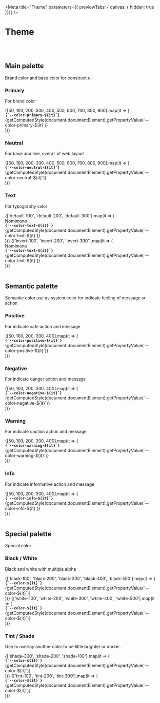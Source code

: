 
<Meta title="Theme" parameters={{ previewTabs: { canvas: { hidden: true }}}} />

<div
	className="_bdrd-8px _pdh-32px _pdt-32px _bgs-cv _bgpst-tl"
	style={{ height: 100, backgroundImage: 'url(/images/header-bg.png)' }}
>
	<h1 className="_fs-900 _fw-600">Theme</h1>
</div>

<br/>
<br/>

## Main palette

<p className={'_fs-400'}>
	Brand color and base color for construct ui
</p>

<div className={'lo-6 _gg-32px _bdw-1px _bdcl-neutral-300 _bdrd-4px _pd-24px _alit-st'}>
	<div className={'lo-12 _gg-8px'}>
		<h3>Primary</h3>
		<p className={'_mg-0px _cl-text-default-200'}>For brand color</p>
		<div className={'lo-12 _gg-0px _bdw-1px _pd-12px _bdcl-neutral-300 _bdrd-4px'}>
			{[50, 100, 200, 300, 400, 500, 600, 700, 800, 900].map(it => (
				<div key={it} className={'_dp-f _alit-ct _gg-16px'}>
					<div className={`_bgcl-primary-${it} _w-48px _h-48px`}/>
					<div className={'lo-12 _gg-4px'}>
						<strong><code>{`--color-primary-${it}`}</code></strong>
						<div className={'_fs-200 _cl-text-default-200 _pdl-4px'}>{getComputedStyle(document.documentElement).getPropertyValue(`--color-primary-${it}`)}</div>
					</div>
				</div>
			))}
		</div>
	</div>
	<div className={'lo-12 _gg-8px'}>
		<h3>Neutral</h3>
		<p className={'_mg-0px _cl-text-default-200'}>For base and line, overall of web layout</p>
		<div className={'lo-12 _gg-0px _bdw-1px _pd-12px _bdcl-neutral-300 _bdrd-4px'}>
			{[50, 100, 200, 300, 400, 500, 600, 700, 800, 900].map(it => (
				<div key={it} className={'_dp-f _alit-ct _gg-16px'}>
					<div className={`_bgcl-neutral-${it} _w-48px _h-48px`}/>
					<div className={'lo-12 _gg-4px'}>
						<strong><code>{`--color-neutral-${it}`}</code></strong>
						<div className={'_fs-200 _cl-text-default-200 _pdl-4px'}>{getComputedStyle(document.documentElement).getPropertyValue(`--color-neutral-${it}`)}</div>
					</div>
				</div>
			))}
		</div>
	</div>
	<div className={'lo-12 _gg-8px'}>
		<h3>Text</h3>
		<p className={'_mg-0px _cl-text-default-200'}>For typography color</p>
		<div className={'lo-12 _gg-0px _bdw-1px _pd-12px _bdcl-neutral-300 _bdrd-4px'}>
			{['default-100', 'default-200', 'default-300'].map(it => (
				<div key={it} className={'_dp-f _alit-ct _gg-16px'}>
					<div className={`_bgcl-white-100 _cl-text-${it} _pd-16px _fw-500`}>Nomimono</div>
					<div className={'lo-12 _gg-4px'}>
						<strong><code>{`--color-text-${it}`}</code></strong>
						<div className={'_fs-200 _cl-text-default-200 _pdl-4px'}>{getComputedStyle(document.documentElement).getPropertyValue(`--color-text-${it}`)}</div>
					</div>
				</div>
			))}
			{['invert-100', 'invert-200', 'invert-300'].map(it => (
				<div key={it} className={'_dp-f _alit-ct _gg-16px'}>
					<div className={`_bgcl-primary-500 _cl-text-${it} _pd-16px _fw-500`}>Nomimono</div>
					<div className={'lo-12 _gg-4px'}>
						<strong><code>{`--color-text-${it}`}</code></strong>
						<div className={'_fs-200 _cl-text-default-200 _pdl-4px'}>{getComputedStyle(document.documentElement).getPropertyValue(`--color-text-${it}`)}</div>
					</div>
				</div>
			))}
		</div>
	</div>
</div>

<br/>

## Semantic palette

<p className={'_fs-400'}>
	Semantic color use as system color for indicate feeling of message or action
</p>

<div className={'lo-6 _gg-32px _bdw-1px _bdcl-neutral-300 _bdrd-4px _pd-24px _alit-st'}>
	<div className={'lo-12 _gg-8px'}>
		<h3>Positive</h3>
		<p className={'_mg-0px _cl-text-default-200'}>For indicate safe action and message</p>
		<div className={'lo-12 _gg-0px _bdw-1px _pd-12px _bdcl-neutral-300 _bdrd-4px'}>
			{[50, 100, 200, 300, 400].map(it => (
				<div key={it} className={'_dp-f _alit-ct _gg-16px'}>
					<div className={`_bgcl-positive-${it} _w-48px _h-48px`}/>
					<div className={'lo-12 _gg-4px'}>
						<strong><code>{`--color-positive-${it}`}</code></strong>
						<div className={'_fs-200 _cl-text-default-200 _pdl-4px'}>{getComputedStyle(document.documentElement).getPropertyValue(`--color-positive-${it}`)}</div>
					</div>
				</div>
			))}
		</div>
	</div>
	<div className={'lo-12 _gg-8px'}>
		<h3>Negative</h3>
		<p className={'_mg-0px _cl-text-default-200'}>For indicate danger action and message</p>
		<div className={'lo-12 _gg-0px _bdw-1px _pd-12px _bdcl-neutral-300 _bdrd-4px'}>
			{[50, 100, 200, 300, 400].map(it => (
				<div key={it} className={'_dp-f _alit-ct _gg-16px'}>
					<div className={`_bgcl-negative-${it} _w-48px _h-48px`}/>
					<div className={'lo-12 _gg-4px'}>
						<strong><code>{`--color-negative-${it}`}</code></strong>
						<div className={'_fs-200 _cl-text-default-200 _pdl-4px'}>{getComputedStyle(document.documentElement).getPropertyValue(`--color-negative-${it}`)}</div>
					</div>
				</div>
			))}
		</div>
	</div>
	<div className={'lo-12 _gg-8px'}>
		<h3>Warning</h3>
		<p className={'_mg-0px _cl-text-default-200'}>For indicate caution action and message</p>
		<div className={'lo-12 _gg-0px _bdw-1px _pd-12px _bdcl-neutral-300 _bdrd-4px'}>
			{[50, 100, 200, 300, 400].map(it => (
				<div key={it} className={'_dp-f _alit-ct _gg-16px'}>
					<div className={`_bgcl-warning-${it} _w-48px _h-48px`}/>
					<div className={'lo-12 _gg-4px'}>
						<strong><code>{`--color-warning-${it}`}</code></strong>
						<div className={'_fs-200 _cl-text-default-200 _pdl-4px'}>{getComputedStyle(document.documentElement).getPropertyValue(`--color-warning-${it}`)}</div>
					</div>
				</div>
			))}
		</div>
	</div>
	<div className={'lo-12 _gg-8px'}>
		<h3>Info</h3>
		<p className={'_mg-0px _cl-text-default-200'}>For indicate informative action and message</p>
		<div className={'lo-12 _gg-0px _bdw-1px _pd-12px _bdcl-neutral-300 _bdrd-4px'}>
			{[50, 100, 200, 300, 400].map(it => (
				<div key={it} className={'_dp-f _alit-ct _gg-16px'}>
					<div className={`_bgcl-info-${it} _w-48px _h-48px`}/>
					<div className={'lo-12 _gg-4px'}>
						<strong><code>{`--color-info-${it}`}</code></strong>
						<div className={'_fs-200 _cl-text-default-200 _pdl-4px'}>{getComputedStyle(document.documentElement).getPropertyValue(`--color-info-${it}`)}</div>
					</div>
				</div>
			))}
		</div>
	</div>
</div>

<br/>

## Special palette

<p className={'_fs-400'}>
	Special color
</p>

<div className={'lo-6 _gg-32px _bdw-1px _bdcl-neutral-300 _bdrd-4px _pd-24px _alit-st'}>
	<div className={'lo-12 _gg-8px'}>
		<h3>Black / White</h3>
		<p className={'_mg-0px _cl-text-default-200'}>Black and white with multiple alpha</p>
		<div className={'lo-12 _gg-0px _bdw-1px _pd-12px _bdcl-neutral-300 _bdrd-4px'}>
			{['black-100', 'black-200', 'black-300', 'black-400', 'black-500'].map(it => (
				<div key={it} className={'_dp-f _alit-ct _gg-16px'}>
					<div className={'_w-48px _h-48px _pst-rlt _dp-f _alit-ct _jtfct-ct'}>
						<div className={`_bgcl-${it} _pst-asl _l-0px _t-0px _bt-0px _r-0px _zid-1`}></div>
						<div className={`_h-32px _dp-f _alit-ct`}><i className="fas fa-glass-champagne _fs-500"></i></div>
					</div>
					<div className={'lo-12 _gg-4px'}>
						<strong><code>{`--color-${it}`}</code></strong>
						<div className={'_fs-200 _cl-text-default-200 _pdl-4px'}>{getComputedStyle(document.documentElement).getPropertyValue(`--color-${it}`)}</div>
					</div>
				</div>
			))}
			{['white-100', 'white-200', 'white-300', 'white-400', 'white-500'].map(it => (
				<div key={it} className={'_dp-f _alit-ct _gg-16px'}>
					<div className={'_w-48px _h-48px _pst-rlt _dp-f _alit-ct _jtfct-ct'}>
						<div className={`_bgcl-${it} _pst-asl _l-0px _t-0px _bt-0px _r-0px _zid-1`}></div>
						<div className={`_h-32px _dp-f _alit-ct`}><i className="fas fa-glass-champagne _fs-500"></i></div>
					</div>
					<div className={'lo-12 _gg-4px'}>
						<strong><code>{`--color-${it}`}</code></strong>
						<div className={'_fs-200 _cl-text-default-200 _pdl-4px'}>{getComputedStyle(document.documentElement).getPropertyValue(`--color-${it}`)}</div>
					</div>
				</div>
			))}
		</div>
	</div>
	<div className={'lo-12 _gg-8px'}>
		<h3>Tint / Shade</h3>
		<p className={'_mg-0px _cl-text-default-200'}>Use to overlay another color to be little brighter or darker.</p>
		<div className={'lo-12 _gg-0px _bdw-1px _pd-12px _bdcl-neutral-300 _bdrd-4px'}>
			{['shade-300', 'shade-200', 'shade-100'].map(it => (
				<div key={it} className={'_dp-f _alit-ct _gg-16px'}>
					<div className={'_w-48px _h-48px _pst-rlt _dp-f _alit-ct _jtfct-ct'}>
						<div className={`_bgcl-${it} _pst-asl _l-0px _t-0px _bt-0px _r-0px _zid-1`}></div>
						<div className={`_h-32px _dp-f _alit-ct`}><i className="fas fa-glass-champagne _fs-500"></i></div>
					</div>
					<div className={'lo-12 _gg-4px'}>
						<strong><code>{`--color-${it}`}</code></strong>
						<div className={'_fs-200 _cl-text-default-200 _pdl-4px'}>{getComputedStyle(document.documentElement).getPropertyValue(`--color-${it}`)}</div>
					</div>
				</div>
			))}
			{['tint-100', 'tint-200', 'tint-300'].map(it => (
				<div key={it} className={'_dp-f _alit-ct _gg-16px'}>
					<div className={'_w-48px _h-48px _pst-rlt _dp-f _alit-ct _jtfct-ct'}>
						<div className={`_bgcl-${it} _pst-asl _l-0px _t-0px _bt-0px _r-0px _zid-1`}></div>
						<div className={`_h-32px _dp-f _alit-ct`}><i className="fas fa-glass-champagne _fs-500"></i></div>
					</div>
					<div className={'lo-12 _gg-4px'}>
						<strong><code>{`--color-${it}`}</code></strong>
						<div className={'_fs-200 _cl-text-default-200 _pdl-4px'}>{getComputedStyle(document.documentElement).getPropertyValue(`--color-${it}`)}</div>
					</div>
				</div>
			))}
		</div>
	</div>
</div>
